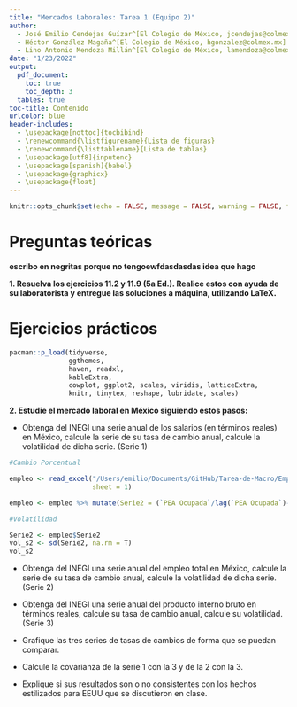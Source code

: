 ```yaml
---
title: "Mercados Laborales: Tarea 1 (Equipo 2)"
author: 
  - José Emilio Cendejas Guízar^[El Colegio de México, jcendejas@colmex.mx]
  - Héctor González Magaña^[El Colegio de México, hgonzalez@colmex.mx]
  - Lino Antonio Mendoza Millán^[El Colegio de México, lamendoza@colmex.mx]
date: "1/23/2022"
output: 
  pdf_document:
    toc: true
    toc_depth: 3
  tables: true
toc-title: Contenido
urlcolor: blue
header-includes: 
  - \usepackage[nottoc]{tocbibind}
  - \renewcommand{\listfigurename}{Lista de figuras}
  - \renewcommand{\listtablename}{Lista de tablas}
  - \usepackage[utf8]{inputenc}
  - \usepackage[spanish]{babel}
  - \usepackage{graphicx}
  - \usepackage{float}
---
```



\newpage

\listoffigures

\listoftables

```r
knitr::opts_chunk$set(echo = FALSE, message = FALSE, warning = FALSE, fig.align="center", fig.pos = "H", fig.width = 7, fig.height = 3)
```

\newpage

# Preguntas teóricas

**escribo en negritas porque no tengoewfdasdasdas idea que hago**

**1. Resuelva los ejercicios 11.2 y 11.9 (5a Ed.). Realice estos con ayuda de su 
laboratorista y entregue las soluciones a máquina, utilizando LaTeX.**

# Ejercicios prácticos

```r
pacman::p_load(tidyverse,
               ggthemes,
               haven, readxl,
               kableExtra,
               cowplot, ggplot2, scales, viridis, latticeExtra,
               knitr, tinytex, reshape, lubridate, scales)
```


**2. Estudie el mercado laboral en México siguiendo estos pasos:**

  + Obtenga del INEGI una serie anual de los salarios (en términos reales) en México, 
  calcule la serie de su tasa de cambio anual, calcule la volatilidad de dicha serie. (Serie 1)

```r
#Cambio Porcentual

empleo <- read_excel("/Users/emilio/Documents/GitHub/Tarea-de-Macro/Empleo.xls",
                     sheet = 1) 

empleo <- empleo %>% mutate(Serie2 = (`PEA Ocupada`/lag(`PEA Ocupada`)-1)*100)

#Volatilidad

Serie2 <- empleo$Serie2
vol_s2 <- sd(Serie2, na.rm = T)
vol_s2
```

  + Obtenga del INEGI una serie anual del empleo total en México, calcule la 
  serie de su tasa de cambio anual, calcule la volatilidad de dicha serie. (Serie 2)
  
  + Obtenga del INEGI una serie anual del producto interno bruto en términos 
  reales, calcule su tasa de cambio anual, calcule su volatilidad. (Serie 3)
  
  + Grafique las tres series de tasas de cambios de forma que se puedan comparar.
  
  + Calcule la covarianza de la serie 1 con la 3 y de la 2 con la 3.
  
  + Explique si sus resultados son o no consistentes con los hechos estilizados
  para EEUU que se discutieron en clase.





